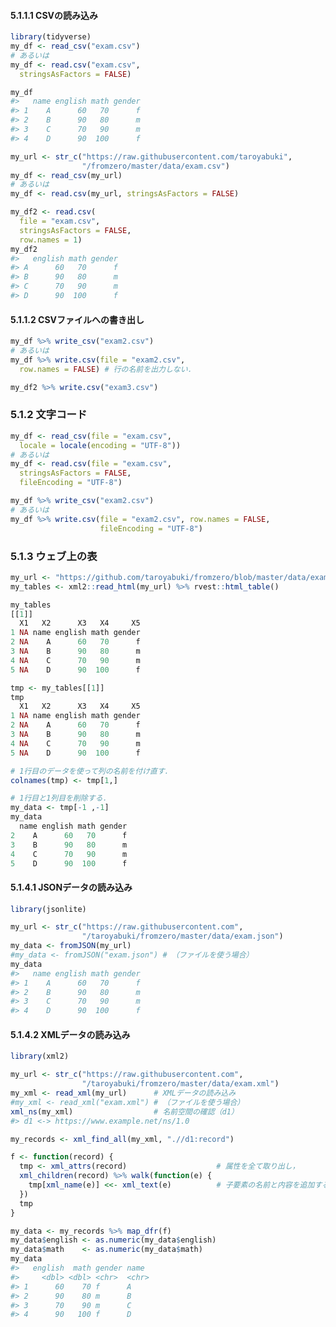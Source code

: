 #### 5.1.1.1 CSVの読み込み

```r
library(tidyverse)
my_df <- read_csv("exam.csv")
# あるいは
my_df <- read.csv("exam.csv",
  stringsAsFactors = FALSE)

my_df
#>   name english math gender
#> 1    A      60   70      f
#> 2    B      90   80      m
#> 3    C      70   90      m
#> 4    D      90  100      f
```

```r
my_url <- str_c("https://raw.githubusercontent.com/taroyabuki",
                "/fromzero/master/data/exam.csv")
my_df <- read_csv(my_url)
# あるいは
my_df <- read.csv(my_url, stringsAsFactors = FALSE)
```

```r
my_df2 <- read.csv(
  file = "exam.csv",
  stringsAsFactors = FALSE,
  row.names = 1)
my_df2
#>   english math gender
#> A      60   70      f
#> B      90   80      m
#> C      70   90      m
#> D      90  100      f
```

#### 5.1.1.2 CSVファイルへの書き出し

```r
my_df %>% write_csv("exam2.csv")
# あるいは
my_df %>% write.csv(file = "exam2.csv",
  row.names = FALSE) # 行の名前を出力しない．
```

```r
my_df2 %>% write.csv("exam3.csv")
```

### 5.1.2 文字コード

```r
my_df <- read_csv(file = "exam.csv",
  locale = locale(encoding = "UTF-8"))
# あるいは
my_df <- read.csv(file = "exam.csv",
  stringsAsFactors = FALSE,
  fileEncoding = "UTF-8")
```

```r
my_df %>% write_csv("exam2.csv")
# あるいは
my_df %>% write.csv(file = "exam2.csv", row.names = FALSE,
                    fileEncoding = "UTF-8")
```

### 5.1.3 ウェブ上の表

```r
my_url <- "https://github.com/taroyabuki/fromzero/blob/master/data/exam.csv"
my_tables <- xml2::read_html(my_url) %>% rvest::html_table()
```

```r
my_tables 
[[1]]
  X1   X2      X3   X4     X5
1 NA name english math gender
2 NA    A      60   70      f
3 NA    B      90   80      m
4 NA    C      70   90      m
5 NA    D      90  100      f
```

```r
tmp <- my_tables[[1]]
tmp
  X1   X2      X3   X4     X5
1 NA name english math gender
2 NA    A      60   70      f
3 NA    B      90   80      m
4 NA    C      70   90      m
5 NA    D      90  100      f
```

```r
# 1行目のデータを使って列の名前を付け直す．
colnames(tmp) <- tmp[1,]

# 1行目と1列目を削除する．
my_data <- tmp[-1 ,-1]
my_data
  name english math gender
2    A      60   70      f
3    B      90   80      m
4    C      70   90      m
5    D      90  100      f
```

#### 5.1.4.1 JSONデータの読み込み

```r
library(jsonlite)

my_url <- str_c("https://raw.githubusercontent.com",
                "/taroyabuki/fromzero/master/data/exam.json")
my_data <- fromJSON(my_url)
#my_data <- fromJSON("exam.json") # （ファイルを使う場合）
my_data
#>   name english math gender
#> 1    A      60   70      f
#> 2    B      90   80      m
#> 3    C      70   90      m
#> 4    D      90  100      f
```

#### 5.1.4.2 XMLデータの読み込み

```r
library(xml2)

my_url <- str_c("https://raw.githubusercontent.com",
                "/taroyabuki/fromzero/master/data/exam.xml")
my_xml <- read_xml(my_url)      # XMLデータの読み込み
#my_xml <- read_xml("exam.xml") # （ファイルを使う場合）
xml_ns(my_xml)                  # 名前空間の確認（d1）
#> d1 <-> https://www.example.net/ns/1.0
```

```r
my_records <- xml_find_all(my_xml, ".//d1:record")
```

```r
f <- function(record) {
  tmp <- xml_attrs(record)                    # 属性を全て取り出し，
  xml_children(record) %>% walk(function(e) {
    tmp[xml_name(e)] <<- xml_text(e)          # 子要素の名前と内容を追加する．
  })
  tmp
}
```

```r
my_data <- my_records %>% map_dfr(f)
my_data$english <- as.numeric(my_data$english)
my_data$math    <- as.numeric(my_data$math)
my_data
#>   english  math gender name 
#>     <dbl> <dbl> <chr>  <chr>
#> 1      60    70 f      A    
#> 2      90    80 m      B    
#> 3      70    90 m      C    
#> 4      90   100 f      D  
```

